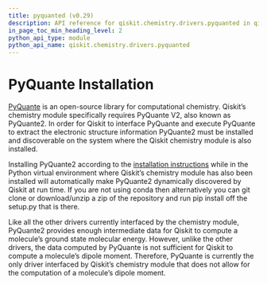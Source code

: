 ```yaml
---
title: pyquanted (v0.29)
description: API reference for qiskit.chemistry.drivers.pyquanted in qiskit v0.29
in_page_toc_min_heading_level: 2
python_api_type: module
python_api_name: qiskit.chemistry.drivers.pyquanted
---
```


<span id="module-qiskit.chemistry.drivers.pyquanted" />

<span id="qiskit-chemistry-drivers-pyquanted" />

# PyQuante Installation

[PyQuante](https://github.com/rpmuller/pyquante2/) is an open-source library for computational chemistry. Qiskit’s chemistry module specifically requires PyQuante V2, also known as PyQuante2. In order for Qiskit to interface PyQuante and execute PyQuante to extract the electronic structure information PyQuante2 must be installed and discoverable on the system where the Qiskit chemistry module is also installed.

Installing PyQuante2 according to the [installation instructions](https://github.com/rpmuller/pyquante2/blob/master/README.md) while in the Python virtual environment where Qiskit’s chemistry module has also been installed will automatically make PyQuante2 dynamically discovered by Qiskit at run time. If you are not using conda then alternatively you can git clone or download/unzip a zip of the repository and run pip install off the setup.py that is there.

<Admonition title="Note" type="note">
  Like all the other drivers currently interfaced by the chemistry module, PyQuante2 provides enough intermediate data for Qiskit to compute a molecule’s ground state molecular energy. However, unlike the other drivers, the data computed by PyQuante is not sufficient for Qiskit to compute a molecule’s dipole moment. Therefore, PyQuante is currently the only driver interfaced by Qiskit’s chemistry module that does not allow for the computation of a molecule’s dipole moment.
</Admonition>

